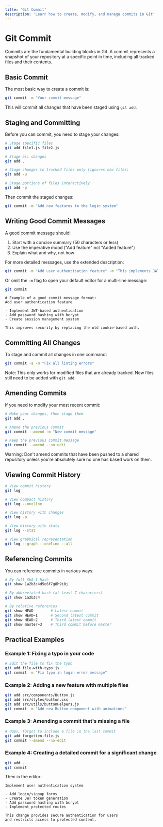 ```yaml
---
title: 'Git Commit'
description: 'Learn how to create, modify, and manage commits in Git'
---
```


# Git Commit

Commits are the fundamental building blocks in Git. A commit represents a snapshot of your repository at a specific point in time, including all tracked files and their contents.

## Basic Commit

The most basic way to create a commit is:

```bash
git commit -m "Your commit message"
```

This will commit all changes that have been staged using `git add`.

## Staging and Committing

Before you can commit, you need to stage your changes:

```bash
# Stage specific files
git add file1.js file2.js

# Stage all changes
git add .

# Stage changes to tracked files only (ignores new files)
git add -u

# Stage portions of files interactively
git add -p
```

Then commit the staged changes:

```bash
git commit -m "Add new features to the login system"
```

## Writing Good Commit Messages

A good commit message should:

1. Start with a concise summary (50 characters or less)
2. Use the imperative mood ("Add feature" not "Added feature")
3. Explain what and why, not how

For more detailed messages, use the extended description:

```bash
git commit -m "Add user authentication feature" -m "This implements JWT-based authentication with password hashing and session management to improve security."
```

Or omit the `-m` flag to open your default editor for a multi-line message:

```bash
git commit
```

```
# Example of a good commit message format:
Add user authentication feature

- Implement JWT-based authentication
- Add password hashing with bcrypt
- Create session management system

This improves security by replacing the old cookie-based auth.
```

## Committing All Changes

To stage and commit all changes in one command:

```bash
git commit -a -m "Fix all linting errors"
```

Note: This only works for modified files that are already tracked. New files still need to be added with `git add`.

## Amending Commits

If you need to modify your most recent commit:

```bash
# Make your changes, then stage them
git add .

# Amend the previous commit
git commit --amend -m "New commit message"

# Keep the previous commit message
git commit --amend --no-edit
```

Warning: Don't amend commits that have been pushed to a shared repository unless you're absolutely sure no one has based work on them.

## Viewing Commit History

```bash
# View commit history
git log

# View compact history
git log --oneline

# View history with changes
git log -p

# View history with stats
git log --stat

# View graphical representation
git log --graph --oneline --all
```

## Referencing Commits

You can reference commits in various ways:

```bash
# By full SHA-1 hash
git show 1a2b3c4d5e6f7g8h9i0j

# By abbreviated hash (at least 7 characters)
git show 1a2b3c4

# By relative references
git show HEAD        # Latest commit
git show HEAD~1      # Second latest commit
git show HEAD~2      # Third latest commit
git show master~3    # Third commit before master
```

## Practical Examples

### Example 1: Fixing a typo in your code

```bash
# Edit the file to fix the typo
git add file-with-typo.js
git commit -m "Fix typo in login error message"
```

### Example 2: Adding a new feature with multiple files

```bash
git add src/components/Button.js
git add src/styles/button.css
git add src/utils/buttonHelpers.js
git commit -m "Add new Button component with animations"
```

### Example 3: Amending a commit that's missing a file

```bash
# Oops, forgot to include a file in the last commit
git add forgotten-file.js
git commit --amend --no-edit
```

### Example 4: Creating a detailed commit for a significant change

```bash
git add .
git commit
```

Then in the editor:

```
Implement user authentication system

- Add login/signup forms
- Create JWT token generation
- Add password hashing with bcrypt
- Implement protected routes

This change provides secure authentication for users
and restricts access to protected content.
```
